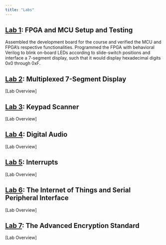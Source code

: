 ```yaml
---
title: "Labs"
---
```


## [Lab 1](labs/lab1/lab1.qmd): FPGA and MCU Setup and Testing
Assembled the development board for the course and verified the MCU and FPGA's respective functionalities.
Programmed the FPGA with behavioral Verilog to blink on-board LEDs according to slide-switch positions and interface a 7-segment display, such that it would display hexadecimal digits 0x0 through 0xF.

## [Lab 2](labs/lab2/lab2.qmd): Multiplexed 7-Segment Display
[Lab Overview]

## [Lab 3](labs/lab3/lab3.qmd): Keypad Scanner
[Lab Overview]

## [Lab 4](labs/lab4/lab4.qmd): Digital Audio
[Lab Overview]

## [Lab 5](labs/lab5/lab5.qmd): Interrupts
[Lab Overview]

## [Lab 6](labs/lab6/lab6.qmd): The Internet of Things and Serial Peripheral Interface
[Lab Overview]

## [Lab 7](labs/lab7/lab7.qmd): The Advanced Encryption Standard
[Lab Overview]